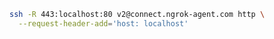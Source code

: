 ```bash
ssh -R 443:localhost:80 v2@connect.ngrok-agent.com http \
  --request-header-add='host: localhost'
```
